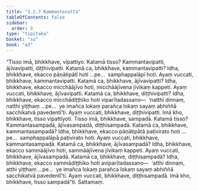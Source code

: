 ```yaml
---
title: "3.2.7 Kammantasutta"
tableOfContents: false
sidebar:
  order: 8
type: "tipitaka"
basket: "su"
book: "a3"
---
```



<DynamicBreadcrumb />

<Division number="120" book="a3" bookNo="15" page="274">

<Paragraph number="937" book="a3">
“Tisso imā, bhikkhave, vipattiyo. Katamā tisso? Kammantavipatti, ājīvavipatti, diṭṭhivipatti. Katamā ca, bhikkhave, kammantavipatti? Idha, bhikkhave, ekacco pāṇātipātī hoti …pe…  samphappalāpī hoti. Ayaṃ vuccati, bhikkhave, kammantavipatti.
</Paragraph>

<Paragraph number="938" book="a3">
Katamā ca, bhikkhave, ājīvavipatti? Idha, bhikkhave, ekacco micchāājīvo hoti, micchāājīvena jīvikaṃ kappeti. Ayaṃ vuccati, bhikkhave, ājīvavipatti.
</Paragraph>

<Paragraph number="939" book="a3">
Katamā ca, bhikkhave, diṭṭhivipatti? Idha, bhikkhave, ekacco micchādiṭṭhiko hoti viparītadassano—  ‘natthi dinnaṃ, natthi yiṭṭhaṃ …pe…  ye imañca lokaṃ parañca lokaṃ sayaṃ abhiññā sacchikatvā pavedentī’ti. Ayaṃ vuccati, bhikkhave, diṭṭhivipatti. Imā kho, bhikkhave, tisso vipattiyoti.
</Paragraph>

<Paragraph number="940" book="a3">
Tisso imā, bhikkhave, sampadā. Katamā tisso? Kammantasampadā, ājīvasampadā, diṭṭhisampadā. Katamā ca, bhikkhave, kammantasampadā? Idha, bhikkhave, ekacco pāṇātipātā paṭivirato hoti …pe…  samphappalāpā paṭivirato hoti. Ayaṃ vuccati, bhikkhave, kammantasampadā.
</Paragraph>

<Paragraph number="941" book="a3">
Katamā ca, bhikkhave, ājīvasampadā? Idha, bhikkhave, ekacco sammāājīvo hoti, sammāājīvena jīvikaṃ kappeti. Ayaṃ vuccati, bhikkhave, ājīvasampadā.
</Paragraph>

<Paragraph number="942" book="a3">
Katamā ca, bhikkhave, diṭṭhisampadā? Idha, bhikkhave, ekacco sammādiṭṭhiko hoti aviparītadassano—  ‘atthi dinnaṃ, atthi yiṭṭhaṃ …pe…  ye imañca lokaṃ parañca lokaṃ sayaṃ abhiññā sacchikatvā pavedentī’ti. Ayaṃ vuccati, bhikkhave, diṭṭhisampadā. Imā kho, bhikkhave, tisso sampadā”ti.

</Paragraph>
</Division>

<Paragraph number="943" type="center" book="a3">
Sattamaṃ.
</Paragraph>